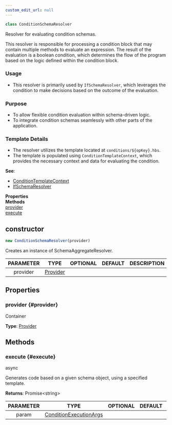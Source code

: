 ```yaml
---
custom_edit_url: null
---
```


```ts
class ConditionSchemaResolver
```

<div>

</div>

Resolver for evaluating condition schemas.This resolver is responsible for processing a condition block that may containmultiple methods to evaluate an expression. The result of the evaluation is aboolean condition, which determines the flow of the program based on the logicdefined within the condition block.### Usage- This resolver is primarily used by `IfSchemaResolver`, which leverages the condition  to make decisions based on the outcome of the evaluation.### Purpose- To allow flexible condition evaluation within schema-driven logic.- To integrate condition schemas seamlessly with other parts of the application.### Template Details- The resolver utilizes the template located at `conditions/${opKey}.hbs`.- The template is populated using `ConditionTemplateContext`, which provides  the necessary context and data for evaluating the condition.

**See**:
- [ConditionTemplateContext](ConditionTemplateContext)
- [IfSchemaResolver](IfSchemaResolver)

<div className="container">
  <div className="row mb-2"><div className="col col--6"><strong>Properties</strong></div><div className="col col--6"><strong>Methods</strong></div></div>
  <div className="row"><div className="col col--6"><a href="#provider">provider</a></div><div className="col col--6"><a href="#execute">execute</a></div></div>
</div>

## constructor
```ts
new ConditionSchemaResolver(provider)
```

<div>

</div>

Creates an instance of SchemaAggregateResolver.

|PARAMETER|TYPE|OPTIONAL|DEFAULT|DESCRIPTION|
|:---:|:---:|:---:|:---:|:---:|
|provider|[Provider](Provider)||||

## Properties

### provider {#provider}

<div>

</div>

Container

**Type**: [Provider](Provider)

## Methods

### execute {#execute}

<div>
  <span className="badge badge--success">async</span>
</div>

Generates code based on a given schema object, using a specified template.

**Returns**: Promise&lt;string&gt;

|PARAMETER|TYPE|OPTIONAL|DEFAULT|DESCRIPTION|
|:---:|:---:|:---:|:---:|:---:|
|param|[ConditionExecutionArgs](ConditionExecutionArgs)||||

